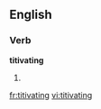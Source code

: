 
==English==

===Verb===
'''titivating'''

# {{present participle of|titivate}}

[[fr:titivating]]
[[vi:titivating]]